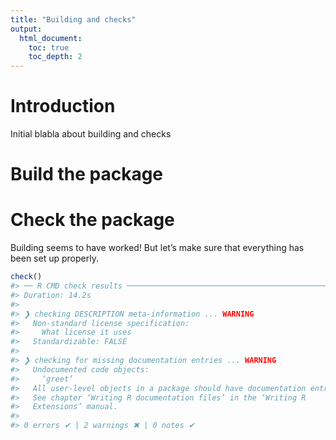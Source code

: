 ```yaml
---
title: "Building and checks"
output:
  html_document:
    toc: true
    toc_depth: 2
---
```


# Introduction

Initial blabla about building and checks

# Build the package


# Check the package

Building seems to have worked! But let's make sure that everything has been set up properly.

```r
check()
#> ── R CMD check results ─────────────────────────────────────────────────────────── myPackage 0.0.0.9000 ────
#> Duration: 14.2s
#> 
#> ❯ checking DESCRIPTION meta-information ... WARNING
#>   Non-standard license specification:
#>     What license it uses
#>   Standardizable: FALSE
#> 
#> ❯ checking for missing documentation entries ... WARNING
#>   Undocumented code objects:
#>     ‘greet’
#>   All user-level objects in a package should have documentation entries.
#>   See chapter ‘Writing R documentation files’ in the ‘Writing R
#>   Extensions’ manual.
#> 
#> 0 errors ✔ | 2 warnings ✖ | 0 notes ✔
```